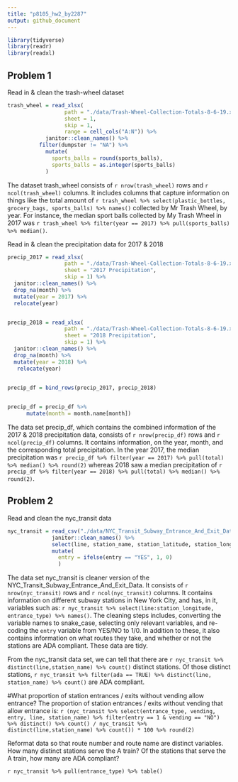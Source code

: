 ```yaml
---
title: "p8105_hw2_by2287"
output: github_document
---
```


```r
library(tidyverse)
library(readr)
library(readxl)
```


## Problem 1 

Read in & clean the trash-wheel dataset
```r
trash_wheel = read_xlsx(
                  path = "./data/Trash-Wheel-Collection-Totals-8-6-19.xlsx", 
                  sheet = 1, 
                  skip = 1,
                  range = cell_cols("A:N")) %>% 
	        janitor::clean_names() %>% 
          filter(dumpster != "NA") %>% 
            mutate(
              sports_balls = round(sports_balls),
              sports_balls = as.integer(sports_balls)
            ) 
```

The dataset trash_wheel consists of `r nrow(trash_wheel)` rows and `r ncol(trash_wheel)` columns. It includes 
columns that capture information on things like the total amount of `r trash_wheel %>% select(plastic_bottles, grocery_bags, sports_balls) %>% names()` 
collected by Mr Trash Wheel, by year. For instance, the median sport balls collected by My Trash Wheel in 2017 was `r trash_wheel %>% filter(year == 2017) %>% pull(sports_balls) %>% median()`.


Read in & clean the precipitation data for 2017 & 2018
```r
precip_2017 = read_xlsx(
                  path = "./data/Trash-Wheel-Collection-Totals-8-6-19.xlsx", 
                  sheet = "2017 Precipitation",
                  skip = 1) %>% 
  janitor::clean_names() %>% 
  drop_na(month) %>% 
  mutate(year = 2017) %>% 
  relocate(year)


precip_2018 = read_xlsx(
                  path = "./data/Trash-Wheel-Collection-Totals-8-6-19.xlsx", 
                  sheet = "2018 Precipitation", 
                  skip = 1) %>% 
  janitor::clean_names() %>% 
  drop_na(month) %>% 
  mutate(year = 2018) %>% 
   relocate(year)
                  

precip_df = bind_rows(precip_2017, precip_2018)


precip_df = precip_df %>% 
      mutate(month = month.name[month])
```

The data set precip_df, which contains the combined information of the 2017 & 2018 precipitation data, 
consists of `r nrow(precip_df)` rows and `r ncol(precip_df)` columns. It contains information, on the 
year, month, and the corresponding total precipitation. In the year 2017, the median precipitation was 
`r precip_df %>% filter(year == 2017) %>% pull(total) %>% median() %>% round(2)` whereas 2018 saw a median precipitation of
`r precip_df %>% filter(year == 2018) %>% pull(total) %>% median() %>% round(2)`.

## Problem 2
Read and clean the nyc_transit data
```r
nyc_transit = read_csv("./data/NYC_Transit_Subway_Entrance_And_Exit_Data.csv") %>% 
              janitor::clean_names() %>% 
              select(line, station_name, station_latitude, station_longitude, route1:route11, entry, vending, entrance_type, ada) %>% 
              mutate(
                entry = ifelse(entry == "YES", 1, 0)
                ) 
```

The data set nyc_transit is cleaner version of the NYC_Transit_Subway_Entrance_And_Exit_Data. It consists of `r nrow(nyc_transit)` rows and `r ncol(nyc_transit)` columns. It contains information on different subway stations in New York City, and has, in it, variables such as: `r nyc_transit %>% select(line:station_longitude, entrance_type) %>% names()`. The cleaning steps includes, converting the variable names to snake_case, selecting only relevant variables, and re-coding the `entry` variable from YES/NO to 1/0. In addition to these, it also contains information on what routes they take, and whether or not the stations are ADA compliant. These data are tidy. 


From the nyc_transit data set, we can tell that there are `r nyc_transit %>% distinct(line,station_name) %>% count()` distinct stations. 
Of those distinct stations, `r nyc_transit %>% filter(ada == TRUE) %>% distinct(line, station_name) %>% count()` are ADA compliant. 


#What proportion of station entrances / exits without vending allow entrance?
The proportion of station entrances / exits without vending that allow entrance is:
`r (nyc_transit %>% select(entrance_type, vending, entry, line, station_name) %>% filter(entry == 1 & vending == "NO") %>% distinct() %>% count() / nyc_transit %>% distinct(line,station_name) %>% count()) * 100 %>% round(2)`




Reformat data so that route number and route name are distinct variables. How many distinct stations serve the A train? Of the stations that serve the A train, how many are ADA compliant?

`r nyc_transit %>% pull(entrance_type) %>% table()`



